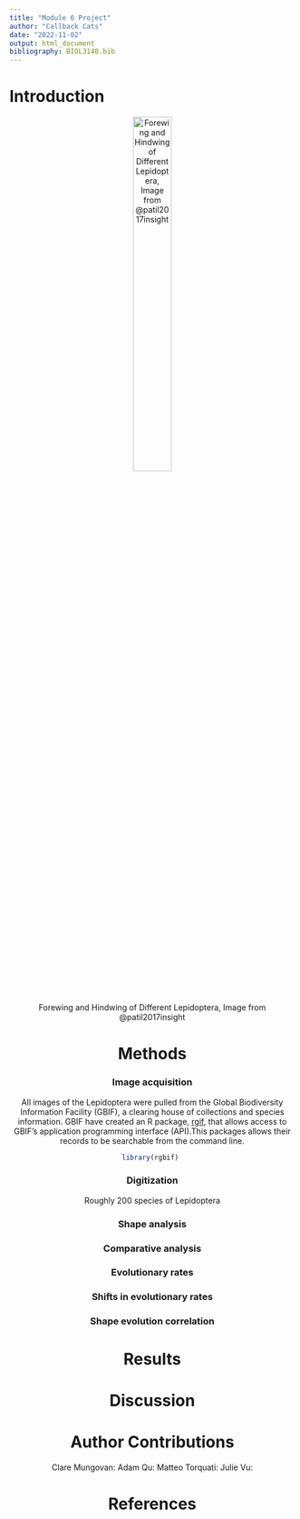 ```yaml
---
title: "Module 6 Project"
author: "Callback Cats"
date: "2022-11-02"
output: html_document
bibliography: BIOL3140.bib
---
```



# Introduction

<center>
![Forewing and Hindwing of Different Lepidoptera, Image from @patil2017insight ](https://d3i71xaburhd42.cloudfront.net/729040e948cb87d9f90e5573c731964d6b673146/7-Figure9-1.png){width=40%}

# Methods



### Image acquisition

All images of the Lepidoptera were pulled from the Global Biodiversity Information Facility (GBIF), a clearing house of collections and species information. GBIF have created an R package, [rgif](https://www.gbif.org/tool/81747/rgbif), that allows access to GBIF’s application programming interface (API).This packages allows their records to be searchable from the command line.

```r
library(rgbif) 
```

### Digitization

Roughly 200 species of Lepidoptera

### Shape analysis

### Comparative analysis

### Evolutionary rates

### Shifts in evolutionary rates

### Shape evolution correlation

# Results


# Discussion


# Author Contributions

Clare Mungovan: 
Adam Qu: 
Matteo Torquati: 
Julie Vu: 


# References
